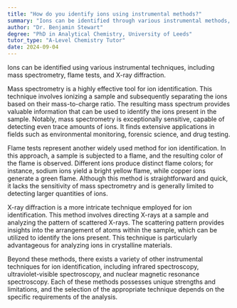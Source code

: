 ```yaml
---
title: "How do you identify ions using instrumental methods?"
summary: "Ions can be identified through various instrumental methods, including mass spectrometry, flame tests, and X-ray diffraction, which provide accurate analysis and characterization of ionic substances."
author: "Dr. Benjamin Stewart"
degree: "PhD in Analytical Chemistry, University of Leeds"
tutor_type: "A-Level Chemistry Tutor"
date: 2024-09-04
---
```


Ions can be identified using various instrumental techniques, including mass spectrometry, flame tests, and X-ray diffraction.

Mass spectrometry is a highly effective tool for ion identification. This technique involves ionizing a sample and subsequently separating the ions based on their mass-to-charge ratio. The resulting mass spectrum provides valuable information that can be used to identify the ions present in the sample. Notably, mass spectrometry is exceptionally sensitive, capable of detecting even trace amounts of ions. It finds extensive applications in fields such as environmental monitoring, forensic science, and drug testing.

Flame tests represent another widely used method for ion identification. In this approach, a sample is subjected to a flame, and the resulting color of the flame is observed. Different ions produce distinct flame colors; for instance, sodium ions yield a bright yellow flame, while copper ions generate a green flame. Although this method is straightforward and quick, it lacks the sensitivity of mass spectrometry and is generally limited to detecting larger quantities of ions.

X-ray diffraction is a more intricate technique employed for ion identification. This method involves directing X-rays at a sample and analyzing the pattern of scattered X-rays. The scattering pattern provides insights into the arrangement of atoms within the sample, which can be utilized to identify the ions present. This technique is particularly advantageous for analyzing ions in crystalline materials.

Beyond these methods, there exists a variety of other instrumental techniques for ion identification, including infrared spectroscopy, ultraviolet-visible spectroscopy, and nuclear magnetic resonance spectroscopy. Each of these methods possesses unique strengths and limitations, and the selection of the appropriate technique depends on the specific requirements of the analysis.
    